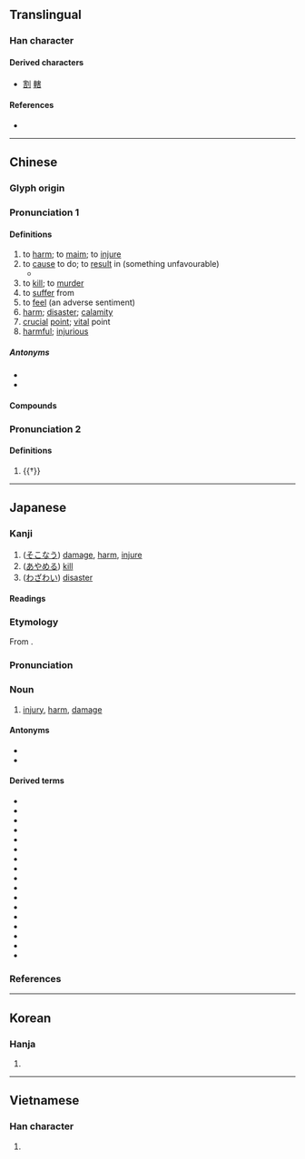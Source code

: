 {{character info/new}}
{{also|呈}}
==Translingual==

===Han character===
{{Han char|rn=40|rad=宀|as=07|sn=10|four=30601|canj=JQJR,JQMR|ids=⿳宀丰口}}

====Derived characters====
* [[割]] [[轄]]

====References====
* {{Han ref|kx=0286.120|dkj=07165|dj=0565.090|hdz=20929.050|uh=5BB3|ud=23475|bh=AE60|bd=44640}}

----

==Chinese==
{{zh-forms}}

===Glyph origin===
{{Han etym}}

===Pronunciation 1===
{{zh-pron
|m=hài
|c=hoi6
|h=pfs=hoi
|md=hâi
|mn=hāi
|w=3hhe
|mc=y
|oc=y
|ma=y
|cat=v,n,a
}}

====Definitions====
{{zh-hanzi}}

# to [[harm]]; to [[maim]]; to [[injure]]
# to [[cause]] to do; to [[result]] in (something unfavourable)
#* {{zh-x|航班 晚點 了，害 我 多 等 了 兩 個 小時。|The flight was delayed, causing me to wait for another two hours.}}
# to [[kill]]; to [[murder]]
# to [[suffer]] from
# to [[feel]] (an adverse sentiment)
# [[harm]]; [[disaster]]; [[calamity]]
# [[crucial]] [[point]]; [[vital]] point
# [[harmful]]; [[injurious]]

=====Antonyms=====
* {{zh-l|益|benefit}}
* {{zh-l|利|benefit}}

====Compounds====
{{zh-der|害怕|殘害|加害|害冷|害頭疼|天然災害|以文害辭|妨害|害鳥|大害|害蟲|害命|傷害保險|不計利害|不知利害|害酒|加害人|受害|喪天害理|全身遠害|寒害|害人害己|害乏|害慌|害口|侵害|害心|厲害|利害關係|三害|傷天害理|害處|害馬|害臊|害肚子|害眼|害發|害病|害獸|害熱|害民|害死人|害天災|害夏|害人蟲|害人精|害人利己|害人不淺|害事|定害|妨害風化|不害事|傷害罪|噤害|妨害自由|妨害治安|妨功害能|妒能害賢|害群之馬|弊害|光害|墊害|不害|危害|坑害|公害|圖財害命|圖害|害苦|凍害|患害|害羞|公害病|利害得失|冷害|害喜|傷害|無害|災害救濟|排害|為民除害|戕害|暗害|種族迫害|民害|禍害|扳害|有害|損害賠償|求生害義|殺害|盛衰利害|損害|戕害不辜|為害|災害|禁害|殘賢害善|有害無利|毒害|病蟲害|殘民害物|病害|迫害|誤國害民|陰柔害物|藥害|螟害|蠹國害民|自然災害|除凶去害|風害|被害人|隘害|自相殘害|鴆害|養癰貽害|遇害|過失傷害|讒害|霜害|雷害|蟲害|趨利避害|違害就利|防弊除害|鹽害|謀害|遺害|貽害|陰害|違天害理|運動傷害|蠹害|誣害|賊害|貪生害義|除害|興利除害|譖害|謀財害命|遠害全身|要害|陷害}}

===Pronunciation 2===
{{zh-pron
|m=hé
|c=hot3,hot6
|dial=n
|cat=adv
}}

====Definitions====
{{zh-hanzi}}

# {{†}} {{zh-alt-form|曷|[[why]] [[not]]}}

----

==Japanese==

===Kanji===
{{ja-kanji|grade=4|rs=宀07}}

# ([[そこなう]]) [[damage]], [[harm]], [[injure]]
# ([[あやめる]]) [[kill]]
# ([[わざわい]]) [[disaster]]

====Readings====
{{ja-readings
|goon=がい
|kanon=かい
|kun=そこ-なう, あや-める, わざわ-い
}}

{{ja-kanjitab|がい|yomi=o}}

===Etymology===
From {{etyl|ltc|ja|sort=かい'}} {{m|zh|害|tr=haj<sup>H</sup>||injury}}.

===Pronunciation===
{{ja-pron|yomi=goon|がい|acc=1|acc_ref=DJR,NHK}}

===Noun===
{{ja-noun|がい}}

# [[injury]], [[harm]], [[damage]]

====Antonyms====
* {{ja-r|益|えき|gloss=[[benefit]]}}
* {{ja-r|利|り|gloss=benefit}}

====Derived terms====
{{der-top}}
* {{ja-r|害悪|がいあく}}
* {{ja-r|害獣|がいじゅう|[[harmful]] [[animal]]}}
* {{ja-r|害虫|がいちゅう|[[harmful]] [[insect]]}}
* {{ja-r|害鳥|がいちょう|[[harmful]] [[bird]]}}
* {{ja-r|害毒|がいどく}}
* {{ja-r|危害|きがい}}
* {{ja-r|災害|さいがい}}
* {{ja-r|殺害|さつがい}}
* {{ja-r|残害|ざんがい}}
* {{ja-r|自害|じがい}}
* {{ja-r|水害|すいがい}}
* {{ja-r|損害|そんがい}}
* {{ja-r|被害|ひがい}}
* {{ja-r|風害|ふうがい}}
* {{ja-r|無害|むがい}}
* {{ja-r|有害|ゆうがい}}
* {{ja-r|利害|りがい}}
{{der-bottom}}

===References===
<references/>

----

==Korean==

===Hanja===
{{ko-hanja|hangeul=[[해]], [[할]]|rv=hae, hal|mr=hae, hal}}

# {{defn|lang=ko|sort=宀07}}

----

==Vietnamese==

===Han character===
{{vi-hantu|hại|rs=宀07}}

# {{defn|lang=vi|sort=宀07}}